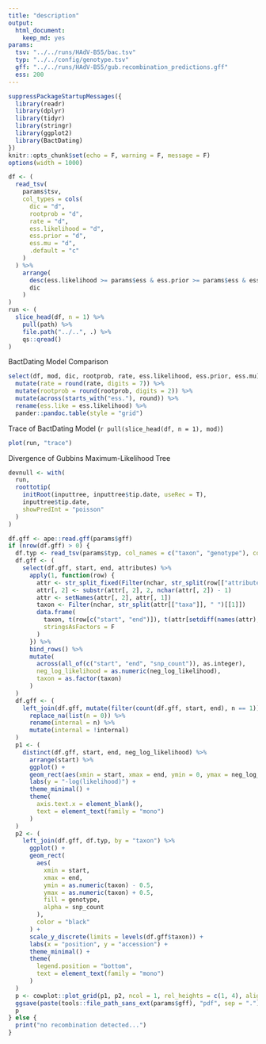 ```yaml
---
title: "description"
output:
  html_document:
    keep_md: yes
params:
  tsv: "../../runs/HAdV-B55/bac.tsv"
  typ: "../../config/genotype.tsv"
  gff: "../../runs/HAdV-B55/gub.recombination_predictions.gff"
  ess: 200
---
```


```r
suppressPackageStartupMessages({
  library(readr)
  library(dplyr)
  library(tidyr)
  library(stringr)
  library(ggplot2)
  library(BactDating)
})
knitr::opts_chunk$set(echo = F, warning = F, message = F)
options(width = 1000)
```

```r
df <- (
  read_tsv(
    params$tsv,
    col_types = cols(
      dic = "d",
      rootprob = "d",
      rate = "d",
      ess.likelihood = "d",
      ess.prior = "d",
      ess.mu = "d",
      .default = "c"
    )
  ) %>%
    arrange(
      desc(ess.likelihood >= params$ess & ess.prior >= params$ess & ess.mu >= params$ess),
      dic
    )
)
run <- (
  slice_head(df, n = 1) %>%
    pull(path) %>% 
    file.path("../..", .) %>%
    qs::qread()
)
```

BactDating Model Comparison

```r
select(df, mod, dic, rootprob, rate, ess.likelihood, ess.prior, ess.mu) %>%
  mutate(rate = round(rate, digits = 7)) %>%
  mutate(rootprob = round(rootprob, digits = 2)) %>%
  mutate(across(starts_with("ess."), round)) %>%
  rename(ess.like = ess.likelihood) %>%
  pander::pandoc.table(style = "grid")
```

Trace of BactDating Model (`r pull(slice_head(df, n = 1), mod)`)

```r
plot(run, "trace")
```

Divergence of Gubbins Maximum-Likelihood Tree

```r
devnull <- with(
  run, 
  roottotip(
    initRoot(inputtree, inputtree$tip.date, useRec = T), 
    inputtree$tip.date, 
    showPredInt = "poisson"
  )
)
```

```r
df.gff <- ape::read.gff(params$gff)
if (nrow(df.gff) > 0) {
  df.typ <- read_tsv(params$typ, col_names = c("taxon", "genotype"), col_types = "ff")
  df.gff <- (
    select(df.gff, start, end, attributes) %>%
      apply(1, function(row) {
        attr <- str_split_fixed(Filter(nchar, str_split(row[["attributes"]], ";")[[1]]), "=", 2)
        attr[, 2] <- substr(attr[, 2], 2, nchar(attr[, 2]) - 1)
        attr <- setNames(attr[, 2], attr[, 1])
        taxon <- Filter(nchar, str_split(attr[["taxa"]], " ")[[1]])
        data.frame(
          taxon, t(row[c("start", "end")]), t(attr[setdiff(names(attr), "taxon")]),
          stringsAsFactors = F
        )
      }) %>%
      bind_rows() %>%
      mutate(
        across(all_of(c("start", "end", "snp_count")), as.integer),
        neg_log_likelihood = as.numeric(neg_log_likelihood),
        taxon = as.factor(taxon)
      )
  )
  df.gff <- (
    left_join(df.gff, mutate(filter(count(df.gff, start, end), n == 1)), by = c("start", "end")) %>% 
      replace_na(list(n = 0)) %>% 
      rename(internal = n) %>% 
      mutate(internal = !internal)
  )
  p1 <- (
    distinct(df.gff, start, end, neg_log_likelihood) %>%
      arrange(start) %>%
      ggplot() +
      geom_rect(aes(xmin = start, xmax = end, ymin = 0, ymax = neg_log_likelihood)) +
      labs(y = "-log(likelihood)") +
      theme_minimal() +
      theme(
        axis.text.x = element_blank(),
        text = element_text(family = "mono")
      )
  )
  p2 <- (
    left_join(df.gff, df.typ, by = "taxon") %>%
      ggplot() +
      geom_rect(
        aes(
          xmin = start,
          xmax = end,
          ymin = as.numeric(taxon) - 0.5,
          ymax = as.numeric(taxon) + 0.5,
          fill = genotype,
          alpha = snp_count
        ),
        color = "black"
      ) +
      scale_y_discrete(limits = levels(df.gff$taxon)) +
      labs(x = "position", y = "accession") +
      theme_minimal() +
      theme(
        legend.position = "bottom",
        text = element_text(family = "mono")
      )
  )
  p <- cowplot::plot_grid(p1, p2, ncol = 1, rel_heights = c(1, 4), align = "v")
  ggsave(paste(tools::file_path_sans_ext(params$gff), "pdf", sep = "."))
  p
} else {
  print("no recombination detected...")
}
```
